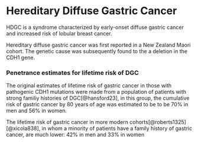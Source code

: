# Hereditary Diffuse Gastric Cancer

HDGC is a syndrome characterized by early-onset diffuse gastric cancer and increased risk of lobular breast cancer.

Hereditary diffuse gastric cancer was first reported in a New Zealand Maori cohort.  The genetic cause was subsequently found to the a deletion in the CDH1 gene.

### Penetrance estimates for lifetime risk of DGC

The original estimates of lifetime risk of gastric cancer in those with pathogenic CDH1 mutations were made from a population of patients with strong familiy histories of DGC[@hansford23], in this group, 
the cumulative risk of gastric cancer by 80 years of age was estimated to be to be 70% in men and 56% in women.

The lifetime risk of gastric cancer in more modern cohorts[@roberts1325] [@xicola838], in whom a minority of patients have a family history of gastric cancer, are much lower: 42% in men and 33% in women
